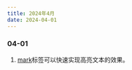 ```yaml
---
title: 2024年4月
date: 2024-04-01
---
```


### 04-01

1. [mark](https://developer.mozilla.org/zh-CN/docs/Web/HTML/Element/mark)标签可以快速实现高亮文本的效果。